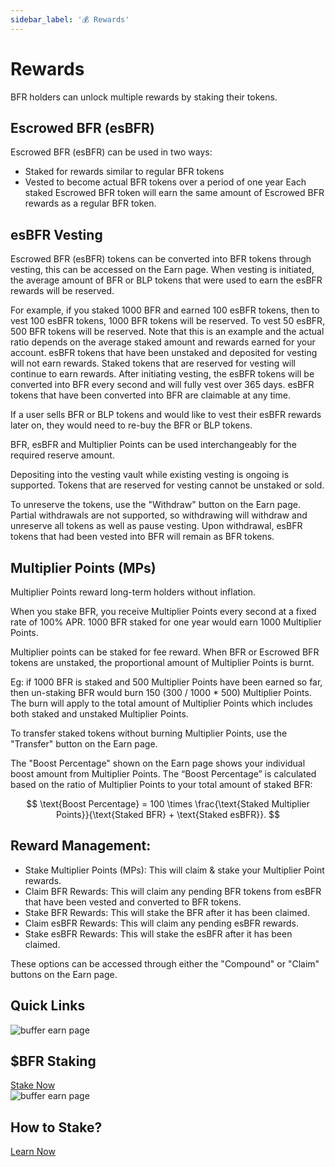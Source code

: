 ```yaml
---
sidebar_label: '💰 Rewards'
---
```



<link rel="stylesheet" href={useBaseUrl("katex/katex.min.css")} />

# Rewards

BFR holders can unlock multiple rewards by staking their tokens. 

## Escrowed BFR (esBFR)
Escrowed BFR (esBFR) can be used in two ways:
- Staked for rewards similar to regular BFR tokens
- Vested to become actual BFR tokens over a period of one year
Each staked Escrowed BFR token will earn the same amount of Escrowed BFR rewards as a regular BFR token.

## esBFR Vesting
Escrowed BFR (esBFR) tokens can be converted into BFR tokens through vesting, this can be accessed on the Earn page.
When vesting is initiated, the average amount of BFR or BLP tokens that were used to earn the esBFR rewards will be reserved.

For example, if you staked 1000 BFR and earned 100 esBFR tokens, then to vest 100 esBFR tokens, 1000 BFR tokens will be reserved. To vest 50 esBFR, 500 BFR tokens will be reserved. Note that this is an example and the actual ratio depends on the average staked amount and rewards earned for your account.
esBFR tokens that have been unstaked and deposited for vesting will not earn rewards. Staked tokens that are reserved for vesting will continue to earn rewards.
After initiating vesting, the esBFR tokens will be converted into BFR every second and will fully vest over 365 days. esBFR tokens that have been converted into BFR are claimable at any time.

If a user sells BFR or BLP tokens and would like to vest their esBFR rewards later on, they would need to re-buy the BFR or BLP tokens.

BFR, esBFR and Multiplier Points can be used interchangeably for the required reserve amount.

Depositing into the vesting vault while existing vesting is ongoing is supported.
Tokens that are reserved for vesting cannot be unstaked or sold. 

To unreserve the tokens, use the "Withdraw" button on the Earn page. Partial withdrawals are not supported, so withdrawing will withdraw and unreserve all tokens as well as pause vesting. 
Upon withdrawal, esBFR tokens that had been vested into BFR will remain as BFR tokens.

## Multiplier Points​ (MPs)
Multiplier Points reward long-term holders without inflation.

When you stake BFR, you receive Multiplier Points every second at a fixed rate of 100% APR. 1000 BFR staked for one year would earn 1000 Multiplier Points.

Multiplier points can be staked for fee reward. When BFR or Escrowed BFR tokens are unstaked, the proportional amount of Multiplier Points is burnt. 

Eg: if 1000 BFR is staked and 500 Multiplier Points have been earned so far, then un-staking BFR would burn 150 (300 / 1000 * 500) Multiplier Points. The burn will apply to the total amount of Multiplier Points which includes both staked and unstaked Multiplier Points.

To transfer staked tokens without burning Multiplier Points, use the "Transfer" button on the Earn page.

The "Boost Percentage" shown on the Earn page shows your individual boost amount from Multiplier Points.
The “Boost Percentage” is calculated based on the ratio of Multiplier Points to your total amount of staked BFR:

$$
\text{Boost Percentage} = 100 \times \frac{\text{Staked Multiplier Points}}{\text{Staked BFR} + \text{Staked esBFR}}.
$$

## Reward Management:

- Stake Multiplier Points (MPs): This will claim & stake your Multiplier Point rewards.
- Claim BFR Rewards: This will claim any pending BFR tokens from esBFR that have been vested and converted to BFR tokens.
- Stake BFR Rewards: This will stake the BFR after it has been claimed.
- Claim esBFR Rewards: This will claim any pending esBFR rewards.
- Stake esBFR Rewards: This will stake the esBFR after it has been claimed.

These options can be accessed through either the "Compound" or "Claim" buttons on the Earn page.

## Quick Links

<div className="card-container">
  <div className="card">
    <img src="/img/general/earn.png" alt="buffer earn page"/>
    <div className="card-content">
      <h2 className="card-title">$BFR Staking</h2>
      <a href="https://earn.buffer.finance/" className="card-button" target="_blank" rel="noopener noreferrer">Stake Now</a>
    </div>
    </div>

  <div className="card">
    <img src="/img/general/stake.jpg" alt="buffer earn page"/>
    <div className="card-content">
      <h2 className="card-title">How to Stake?</h2>
      <a href="https://www.youtube.com/watch?v=BJ67seo_RSo" className="card-button" target="_blank" rel="noopener noreferrer">Learn Now</a>
    </div>
  </div>
</div>